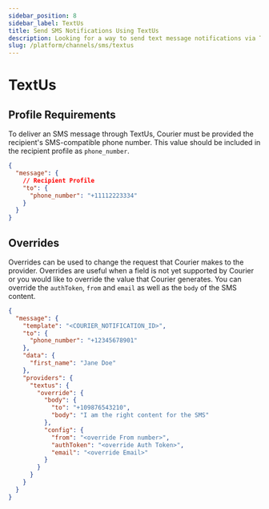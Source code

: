 ```yaml
---
sidebar_position: 8
sidebar_label: TextUs
title: Send SMS Notifications Using TextUs
description: Looking for a way to send text message notifications via TextUs? This step-by-step tutorial will show you how to integrate TextUs's API the easy way.
slug: /platform/channels/sms/textus
---
```


# TextUs

## Profile Requirements

To deliver an SMS message through TextUs, Courier must be provided the recipient's SMS-compatible phone number. This value should be included in the recipient profile as `phone_number`.

```json title=JSON
{
  "message": {
    // Recipient Profile
    "to": {
      "phone_number": "+11112223334"
    }
  }
}
```

## Overrides

Overrides can be used to change the request that Courier makes to the provider. Overrides are useful when a field is not yet supported by Courier or you would like to override the value that Courier generates. You can override the `authToken`, `from` and `email` as well as the `body` of the SMS content.

```json title=JSON
{
  "message": {
    "template": "<COURIER_NOTIFICATION_ID>",
    "to": {
      "phone_number": "+12345678901"
    },
    "data": {
      "first_name": "Jane Doe"
    },
    "providers": {
      "textus": {
        "override": {
          "body": {
            "to": "+109876543210",
            "body": "I am the right content for the SMS"
          },
          "config": {
            "from": "<override From number>",
            "authToken": "<override Auth Token>",
            "email": "<override Email>"
          }
        }
      }
    }
  }
}
```
